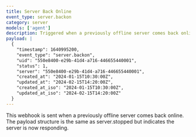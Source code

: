 ```yaml
---
title: Server Back Online
event_type: server.backon
category: server
models: ['agent']
description: Triggered when a previously offline server comes back online
payload: |
  {
    "timestamp": 1640995200,
    "event_type": "server.backon",
    "uid": "550e8400-e29b-41d4-a716-446655440001",
    "status": 1,
    "server": "550e8400-e29b-41d4-a716-446655440001",
    "created_at": "2024-01-15T10:30:00Z",
    "updated_at": "2024-02-15T14:20:00Z",
    "created_at_iso": "2024-01-15T10:30:00Z",
    "updated_at_iso": "2024-02-15T14:20:00Z"
  }
---
```


This webhook is sent when a previously offline server comes back online. The payload structure is the same as server.stopped but indicates the server is now responding.